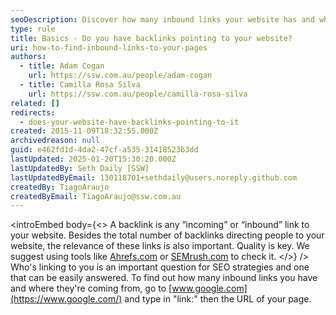 ```yaml
---
seoDescription: Discover how many inbound links your website has and where they're coming from with our expert guide on finding backlinks.
type: rule
title: Basics - Do you have backlinks pointing to your website?
uri: how-to-find-inbound-links-to-your-pages
authors:
  - title: Adam Cogan
    url: https://ssw.com.au/people/adam-cogan
  - title: Camilla Rosa Silva
    url: https://ssw.com.au/people/camilla-rosa-silva
related: []
redirects:
  - does-your-website-have-backlinks-pointing-to-it
created: 2015-11-09T18:32:55.000Z
archivedreason: null
guid: e462fd1d-4da2-47cf-a535-31418523b3dd
lastUpdated: 2025-01-20T15:30:20.000Z
lastUpdatedBy: Seth Daily [SSW]
lastUpdatedByEmail: 130118701+sethdaily@users.noreply.github.com
createdBy: TiagoAraujo
createdByEmail: TiagoAraujo@ssw.com.au
---
```


<introEmbed
  body={<>
A backlink is any “incoming” or “inbound” link to your website. Besides the total number of backlinks directing people to your website, the relevance of these links is also important. Quality is key. We suggest using tools like [Ahrefs.com](https://ahrefs.com/) or [SEMrush.com](https://www.semrush.com/) to check it.
  </>}
/>
Who's linking to you is an important question for SEO strategies and one that can be easily answered. To find out how many inbound links you have and where they're coming from, go to [www.google.com](https://www.google.com/) and type in "link:" then the URL of your page.
